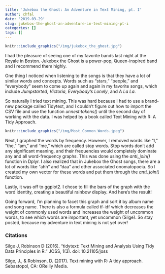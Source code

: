 ```yaml
---
title: 'Jukebox the Ghost: An Adventure in Text Mining, pt. I'
author: chfal
date: '2019-03-29'
slug: jukebox-the-ghost-an-adventure-in-text-mining-pt-i
categories: []
tags: []
---
```


```r
knitr::include_graphics("/img/jukebox_the_ghost.jpg")
```

I had the pleasure of seeing one of my favorite bands last night at the Royale in Boston. Jukebox the Ghost is a power-pop, Queen-inspired band and I recommend them highly.

One thing I noticed when listening to the songs is that they have a lot of similar words and concepts. Words such as "stars," "people," and "everybody" seem to come up again and again in my favorite songs, which include _Jumpstarted_, _Victoria_, _Everybody's Lonely_, and _A La La_.

So naturally I tried text mining. This was hard because I had to use a brand-new package called Tidytext, and I couldn't figure out how to import the CSV file and use the function _unnest:tokens()_ until the second day of working with the data. I was helped by a book called Text Mining with R: A Tidy Approach.

```r
knitr::include_graphics("/img/Most_Common_Words.jpeg")
```

Next, I graphed the words by frequency. However, I removed words like "I," "the," "am," and "me," which are called stop words. Stop words don't add any significant meaning, and their frequencies would completely dominate any and all word-frequency graphs. This was done using the _anti_join()_ function in Dplyr. I also realized that in Jukebox the Ghost songs, there are a lot of words like "ahh" and "daa" and other associated onomatopoeia. So I created my own vector for these words and put them through the _anti_join()_ function.

Lastly, it was off to ggplot2. I chose to fill the bars of the graph with the word identity, creating a beautiful rainbow display. And here's the result!

Going forward, I'm planning to facet this graph and sort it by album name and song name. There is also a formula called tf-idf which decreases the weight of commonly used words and increases the weight of uncommon words, to see which words are important, yet uncommon (Silge). So stay posted, because my adventure in text mining is not yet over!

### Citations
Silge J, Robinson D (2016). “tidytext: Text Mining and Analysis Using Tidy Data Principles in R.” JOSS, 1(3). doi: 10.21105/joss

Silge, J., & Robinson, D. (2017). Text mining with R: A tidy approach. Sebastopol, CA: OReilly Media.